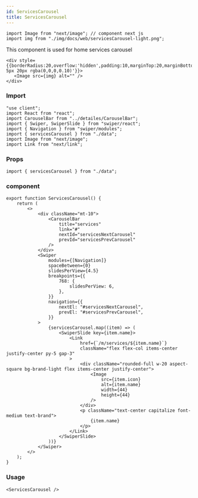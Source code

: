 ---
id: ServicesCarousel
title: ServicesCarousel
---
```tsx
import Image from "next/image"; // component next js
import img from "./img/docs/web/servicesCarousel-light.png";
```
This component is used for home services carousel
```tsx
<div style={{borderRadius:20,overflow:'hidden',padding:10,marginTop:20,marginBottom:20,boxShadow:'5px 5px 20px rgba(0,0,0,0.10)'}}>
   <Image src={img} alt="" />
</div>
```
### Import

```tsx
"use client";
import React from "react";
import CarouselBar from "../detailes/CarouselBar";
import { Swiper, SwiperSlide } from "swiper/react";
import { Navigation } from "swiper/modules";
import { servicesCarousel } from "./data";
import Image from "next/image";
import Link from "next/link";
```

### Props

```tsx
import { servicesCarousel } from "./data";
```

### component

```tsx
export function ServicesCarousel() {
    return (
        <>
            <div className="mt-10">
                <CarouselBar
                    title="services"
                    link="#"
                    nextId="servicesNextCarousel"
                    prevId="servicesPrevCarousel"
                />
            </div>
            <Swiper
                modules={[Navigation]}
                spaceBetween={0}
                slidesPerView={4.5}
                breakpoints={{
                    768: {
                        slidesPerView: 6,
                    },
                }}
                navigation={{
                    nextEl: "#servicesNextCarousel",
                    prevEl: "#servicesPrevCarousel",
                }}
            >
                {servicesCarousel.map((item) => (
                    <SwiperSlide key={item.name}>
                        <Link
                            href={`/m/services/${item.name}`}
                            className="flex flex-col items-center justify-center py-5 gap-3"
                        >
                            <div className="rounded-full w-20 aspect-square bg-brand-light flex items-center justify-center">
                                <Image
                                    src={item.icon}
                                    alt={item.name}
                                    width={44}
                                    height={44}
                                />
                            </div>
                            <p className="text-center capitalize font-medium text-brand">
                                {item.name}
                            </p>
                        </Link>
                    </SwiperSlide>
                ))}
            </Swiper>
        </>
    );
}

```

### Usage

```tsx
<ServicesCarousel />
```